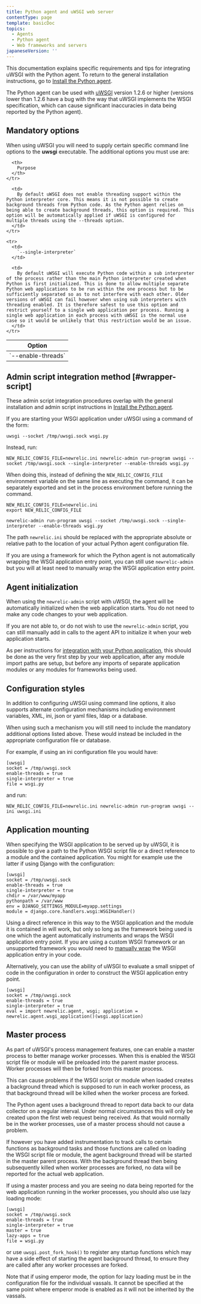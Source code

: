 ```yaml
---
title: Python agent and uWSGI web server
contentType: page
template: basicDoc
topics:
  - Agents
  - Python agent
  - Web frameworks and servers
japaneseVersion: ''
---
```


This documentation explains specific requirements and tips for integrating uWSGI with the Python agent. To return to the general installation instructions, go to [Install the Python agent](/docs/agents/python-agent/installation-configuration/python-agent-installation).

The Python agent can be used with [uWSGI](http://projects.unbit.it/uwsgi/) version 1.2.6 or higher (versions lower than 1.2.6 have a bug with the way that uWSGI implements the WSGI specification, which can cause significant inaccuracies in data being reported by the Python agent).

## Mandatory options

When using uWSGI you will need to supply certain specific command line options to the **uwsgi** executable. The additional options you must use are:

<Table>
  <thead>
    <tr>
      <th width={150}>
        Option
      </th>

      <th>
        Purpose
      </th>
    </tr>
  </thead>

  <tbody>
    <tr>
      <td>
        `--enable-threads`
      </td>

      <td>
        By default uWSGI does not enable threading support within the Python interpreter core. This means it is not possible to create background threads from Python code. As the Python agent relies on being able to create background threads, this option is required. This option will be automatically applied if uWSGI is configured for multiple threads using the --threads option.
      </td>
    </tr>

    <tr>
      <td>
        `--single-interpreter`
      </td>

      <td>
        By default uWSGI will execute Python code within a sub interpreter of the process rather than the main Python interpreter created when Python is first initialized. This is done to allow multiple separate Python web applications to be run within the one process but to be sufficiently separated so as to not interfere with each other. Older versions of uWSGI can fail however when using sub interpreters with threading enabled. It is therefore safest to use this option and restrict yourself to a single web application per process. Running a single web application in each process with uWSGI is the normal use case so it would be unlikely that this restriction would be an issue.
      </td>
    </tr>
  </tbody>
</Table>

## Admin script integration method [#wrapper-script]

These admin script integration procedures overlap with the general installation and admin script instructions in [Install the Python agent](/docs/agents/python-agent/installation-configuration/python-agent-installation#integration).

If you are starting your WSGI application under uWSGI using a command of the form:

```
uwsgi --socket /tmp/uwsgi.sock wsgi.py
```

Instead, run:

```
NEW_RELIC_CONFIG_FILE=newrelic.ini newrelic-admin run-program uwsgi --socket /tmp/uwsgi.sock --single-interpreter --enable-threads wsgi.py
```

When doing this, instead of defining the `NEW_RELIC_CONFIG_FILE` environment variable on the same line as executing the command, it can be separately exported and set in the process environment before running the command.

```
NEW_RELIC_CONFIG_FILE=newrelic.ini
export NEW_RELIC_CONFIG_FILE

newrelic-admin run-program uwsgi --socket /tmp/uwsgi.sock --single-interpreter --enable-threads wsgi.py
```

The path `newrelic.ini` should be replaced with the appropriate absolute or relative path to the location of your actual Python agent configuration file.

If you are using a framework for which the Python agent is not automatically wrapping the WSGI application entry point, you can still use `newrelic-admin` but you will at least need to manually wrap the WSGI application entry point.

## Agent initialization

When using the `newrelic-admin` script with uWSGI, the agent will be automatically initialized when the web application starts. You do not need to make any code changes to your web application.

If you are not able to, or do not wish to use the `newrelic-admin` script, you can still manually add in calls to the agent API to initialize it when your web application starts.

As per instructions for [integration with your Python application](/docs/agents/python-agent/installation-and-configuration/python-agent-integration), this should be done as the very first step by your web application, after any module import paths are setup, but before any imports of separate application modules or any modules for frameworks being used.

## Configuration styles

In addition to configuring uWSGI using command line options, it also supports alternate configuration mechanisms including environment variables, XML, ini, json or yaml files, ldap or a database.

When using such a mechanism you will still need to include the mandatory additional options listed above. These would instead be included in the appropriate configuration file or database.

For example, if using an ini configuration file you would have:

```
[uwsgi]
socket = /tmp/uwsgi.sock
enable-threads = true
single-interpreter = true
file = wsgi.py
```

and run:

```
NEW_RELIC_CONFIG_FILE=newrelic.ini newrelic-admin run-program uwsgi --ini uwsgi.ini
```

## Application mounting

When specifying the WSGI application to be served up by uWSGI, it is possible to give a path to the Python WSGI script file or a direct reference to a module and the contained application. You might for example use the latter if using Django with the configuration:

```
[uwsgi]
socket = /tmp/uwsgi.sock
enable-threads = true
single-interpreter = true
chdir = /var/www/myapp
pythonpath = /var/www
env = DJANGO_SETTINGS_MODULE=myapp.settings
module = django.core.handlers.wsgi:WSGIHandler()
```

Using a direct reference in this way to the WSGI application and the module it is contained in will work, but only so long as the framework being used is one which the agent automatically instruments and wraps the WSGI application entry point. If you are using a custom WSGI framework or an unsupported framework you would need to [manually wrap](/docs/agents/python-agent/installation-and-configuration/python-agent-integration) the WSGI application entry in your code.

Alternatively, you can use the ability of uWSGI to evaluate a small snippet of code in the configuration in order to construct the WSGI application entry point.

```
[uwsgi]
socket = /tmp/uwsgi.sock
enable-threads = true
single-interpreter = true
eval = import newrelic.agent, wsgi; application = newrelic.agent.wsgi_application()(wsgi.application)
```

## Master process

As part of uWSGI's process management features, one can enable a master process to better manage worker processes. When this is enabled the WSGI script file or module will be preloaded into the parent master process. Worker processes will then be forked from this master process.

This can cause problems if the WSGI script or module when loaded creates a background thread which is supposed to run in each worker process, as that background thread will be killed when the worker process are forked.

The Python agent uses a background thread to report data back to our data collector on a regular interval. Under normal circumstances this will only be created upon the first web request being received. As that would normally be in the worker processes, use of a master process should not cause a problem.

If however you have added instrumentation to track calls to certain functions as background tasks and those functions are called on loading the WSGI script file or module, the agent background thread will be started in the master parent process. With the background thread then being subsequently killed when worker processes are forked, no data will be reported for the actual web application.

If using a master process and you are seeing no data being reported for the web application running in the worker processes, you should also use lazy loading mode:

```
[uwsgi]
socket = /tmp/uwsgi.sock
enable-threads = true
single-interpreter = true
master = true
lazy-apps = true
file = wsgi.py
```

or use `uwsgi.post_fork_hook()` to register any startup functions which may have a side effect of starting the agent background thread, to ensure they are called after any worker processes are forked.

Note that if using emperor mode, the option for lazy loading must be in the configuration file for the individual vassals. It cannot be specified at the same point where emperor mode is enabled as it will not be inherited by the vassals.
